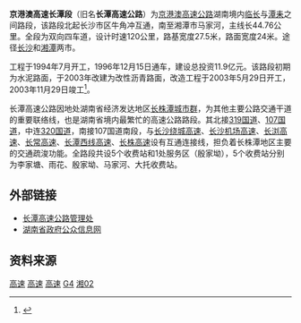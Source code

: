 {{中国高速公路信息框
| 编号 = G4
| 名称 = 北京－港澳高速公路（长沙－湘潭）
| 地圖 = 
| 路線簡稱 = 长潭
| 最近通車日期 = 1996年12月15日
| 规划总里程 = 44.76
| 起點 = 湖南长沙牛角冲
| 終點 = 湖南湘潭马家河
| 出口處數 = 
| 服务区数 = 
}}

'''京港澳高速长潭段'''（旧名'''长潭高速公路'''）为[[京港澳高速公路|京港澳高速公路]]湖南境内[[京港澳高速临长段|临长]]与[[京港澳高速潭耒段|潭耒]]之间路段，该路段北起长沙市区牛角冲互通，南至湘潭市马家河，主线长44.76公里。全段为双向四车道，设计时速120公里，路基宽度27.5米，路面宽度24米。途径[[长沙市|长沙]]和[[湘潭市|湘潭]]两市。

工程于1994年7月开工，1996年12月15日通车，建设总投资11.9亿元。该路段初期为水泥路面，于2003年改建为改性沥青路面，改造工程于2003年5月29日开工，2003年11月29日竣工<ref>{{Cite web |url=http://www.100paper.com/100paper/guanlixue/huijishenji/shenji/20070625/35084.html |title=《开展交通建设项目跟踪审计是控制工程造价的有效手段》 |accessdate=2009-09-26 |archive-date=2016-03-05 |archive-url=https://web.archive.org/web/20160305162338/http://www.100paper.com/100paper/guanlixue/huijishenji/shenji/20070625/35084.html |dead-url=no }}</ref>。

长潭高速公路因地处湖南省经济发达地区[[长株潭城市群|长株潭城市群]]，为其他主要公路交通干道的重要联络线，也是湖南省境内最繁忙的高速公路路段。其北接[[319国道|319国道]]、[[107国道|107国道]]，中连[[320国道|320国道]]，南接107国道南段，与[[长沙绕城高速公路|长沙绕城高速]]、[[长沙机场高速公路|长沙机场高速]]、[[长浏高速公路|长浏高速]]、[[长常高速公路|长常高速]]、[[长潭西线高速公路|长潭西线高速]]、[[长株高速公路|长株高速]]设有互通连接线，担负着长株潭地区主要的交通疏浚功能。全路段共设5个收费站和1处服务区（殷家坳），5个收费站分别为李家塘、雨花、殷家坳、马家河、大托收费站。

==外部链接==
*[https://web.archive.org/web/20090225181650/http://www.hngs.net/gsjj/ShowArticle.asp?ArticleID=119 长潭高速公路管理处]
*[http://www.hunaninvest.gov.cn/hnimisweb/eweb/uploadfile/2009042001.pdf 湖南省政府公众信息网]{{dead link|date=2017年11月 |bot=InternetArchiveBot |fix-attempted=yes }}

==资料来源==
{{Reflist}}

{{长沙基础设施建设}}
{{湖南省高速公路}}

[[Category:长沙交通|高速]]
[[Category:湘潭交通|高速]]
[[Category:株洲交通|高速]]
[[Category:湖南省高速公路|G4]]
[[Category:京港澳高速公路|湘02]]